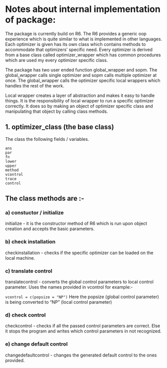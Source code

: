 # **Notes about internal implementation of package:**

The package is currently build on R6. The R6 provides a generic oop experience which is quite similar to what is implemented in other languages. Each optimizer is given has its own class which contains methods to accommodate that optimizers' specific need. Every optimizer is derived from a base class called optimizer_wrapper which has common procedures which are used my every optimizer specific class.

The package has two user ended function global_wrapper and sopm. The global_wrapper calls single optimizer and sopm calls multiple optimizer at once. The global_wrapper calls the optimizer specific local wrappers which handles the rest of the work.

Local wrapper creates a layer of abstraction and makes it easy to handle things. It is the responsibility of local wrapper to run a specific optimizer correctly. It does so by making an object of optimizer specific class and manipulating that object by calling class methods.

## 1. optimizer_class (the base class)

The class the following fields / variables.

    ans      
    par      
    fn       
    lower    
    upper    
    method   
    vcontrol    
    trace    
    control  

## The class methods are :-

### a) constuctor / initialize

initialize - it is the constructor method of R6 which is run upon object creation and accepts the basic parameters.

### b) check installation

checkinstallation - checks if the specific optimizer can be loaded on the local machine.

### c) translate control

translatecontrol - converts the global control parameters to local control parameter. Uses the names provided in vcontrol for example:-

`vcontrol = c(popsize = "NP")` Here the popsize (global control parameter) is being converted to "NP" (local control parameter)

### d) check control

checkcontrol - checks if all the passed control parameters are correct. Else it stops the program and writes which control parameters in not recognized.

### e) change default control

changedefaultcontrol - changes the generated default control to the ones provided.
